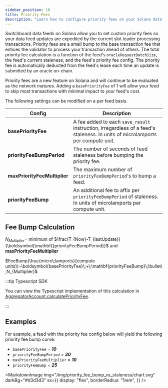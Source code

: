 ```yaml
---
sidebar_position: 10
title: Priority Fees
description: "Learn how to configure priority fees on your Solana data feed."
---
```


Switchboard data feeds on Solana allow you to set custom priority fees so your
data feed updates are expedited by the current slot leader processing
transactions. Priority fees are a small bump to the base transaction fee that
entices the validator to process your transaction ahead of others. The total
priority fee calculation is a function of the feed's `oracleRequestBatchSize`,
the feed's current staleness, and the feed's priority fee config. The priority
fee is automatically deducted from the feed's lease each time an update is
submitted by an oracle on-chain.

Priority fees are a new feature on Solana and will continue to be evaluated as
the network matures. Adding a `basePriorityFee` of 1 will allow your feed to
skip most transactions with minimal impact to your feed's cost.

The following settings can be modified on a per feed basis.

| Config                       | Description                                                                                                                    |
| ---------------------------- | ------------------------------------------------------------------------------------------------------------------------------ |
| **basePriorityFee**          | A fee added to each `save_result` instruction, irregardless of a feed's staleness. In units of microlamports per compute unit. |
| **priorityFeeBumpPeriod**    | The number of seconds of feed staleness before bumping the priority fee.                                                       |
| **maxPriorityFeeMultiplier** | The maximum number of `priorityFeeBumpPeriod`'s to bump a feed.                                                                |
| **priorityFeeBump**          | An additional fee to affix per `priorityFeeBumpPeriod` of staleness. In units of microlamports per compute unit.               |

## Fee Bump Calculation

$N_{Multiplier} =$ minimum of
$\frac{T_{Now}-T_{lastUpdate}}{\boldsymbol{\mathbf{}priorityFeeBumpPeriod}}$ and
$\boldsymbol{\mathbf{}maxPriorityFeeMultiplier}$

$FeeBump(\frac{micro\;lamports}{compute units})=\boldsymbol{basePriorityFee}\;+\;\mathbf{priorityFeeBump}\;\bullet\;N_{Multiplier}$

:::tip Typescript SDK

You can view the Typescript implementation of this calculation in
[AggregatorAccount.calculatePriorityFee](/api/solana.js/class/AggregatorAccount#calculatePriorityFee).

:::

## Examples

For example, a feed with the priority fee config below will yield the following
priority fee bump curve:

- `basePriorityFee` = **_10_**
- `priorityFeeBumpPeriod` = **_30_**
- `maxPriorityFeeMultiplier` = **_10_**
- `priorityFeeBump` = **_25_**


<MarkdownImage
  img="/img/priority_fee_bump_vs_staleness/chart.svg"
  darkBg="#d3d3d3"
  sx={{
    display: "flex",
    borderRadius: "1rem",
  }}
/>

<!-- TODO: Add instructions for setting priority fees in the publisher, CLI, and typescript SDK -->
